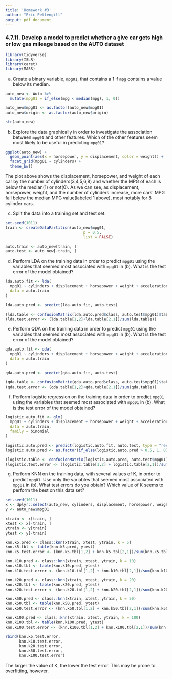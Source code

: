 ```yaml
---
title: 'Homework #3'
author: "Eric Pettengill"
output: pdf_document
---
```


### 4.7.11. Develop a model to predict whether a give car gets high or low gas mileage based on the AUTO dataset

```r
library(tidyverse)
library(ISLR)
library(caret)
library(MASS)
```


(a) Create a binary variable, $\texttt{mpg01}$, that contains a 1 if $\texttt{mpg}$ contains a value below its median.

```r
auto_new <- Auto %>% 
  mutate(mpg01 = if_else(mpg < median(mpg), 1, 0))

auto_new$mpg01 <- as.factor(auto_new$mpg01)
auto_new$origin <- as.factor(auto_new$origin)

str(auto_new)
```


(b) Explore the data graphically in order to investigate the association between $\texttt{mpg01}$ and other features. Which of the other features seem most likely to be useful in predicting $\texttt{mpg01}$?

```r
ggplot(auto_new) +
  geom_point(aes(x = horsepower, y = displacement, color = weight)) +
  facet_grid(mpg01 ~ cylinders) +
  theme_bw()
```

The plot above shows the displacement, horsepower, and weight of each car by the number of cylinders(3,4,5,6,8) and whether the MPG of each is below the median(1) or not(0). As we can see, as displacement, horsepower, weight, and the number of cylinders increase, more cars' MPG fall below the median MPG value(labeled 1 above), most notably for 8 cylinder cars.

(c) Split the data into a training set and test set.

```r
set.seed(1011)
train <- createDataPartition(auto_new$mpg01,
                                  p = 0.5,
                                  list = FALSE)

auto.train <- auto_new[train, ]
auto.test <- auto_new[-train, ]
```


(d) Perform LDA on the training data in order to predict $\texttt{mpg01}$ using the variables that seemed most associated with $\texttt{mpg01}$ in (b). What is the test error of the model obtained?

```r
lda.auto.fit <- lda(
  mpg01 ~ cylinders + displacement + horsepower + weight + acceleration, 
  data = auto.train
)

lda.auto.pred <- predict(lda.auto.fit, auto.test)

(lda.table <- confusionMatrix(lda.auto.pred$class, auto.test$mpg01)$table)
(lda.test.error <- (lda.table[1,2]+lda.table[2,1])/sum(lda.table))
```


(e) Perform QDA on the training data in order to predict $\texttt{mpg01}$ using the variables that seemed most associated with $\texttt{mpg01}$ in (b). What is the test error of the model obtained?

```r
qda.auto.fit <- qda(
  mpg01 ~ cylinders + displacement + horsepower + weight + acceleration, 
  data = auto.train
)

qda.auto.pred <- predict(qda.auto.fit, auto.test)

(qda.table <- confusionMatrix(qda.auto.pred$class, auto.test$mpg01)$table)
(qda.test.error <- (qda.table[1,2]+qda.table[2,1])/sum(qda.table))
```


(f) Perform logistic regression on the training data in order to predict $\texttt{mpg01}$ using the variables that seemed most associated with $\texttt{mpg01}$ in (b). What is the test error of the model obtained?

```r
logistic.auto.fit <- glm(
  mpg01 ~ cylinders + displacement + horsepower + weight + acceleration, 
  data = auto.train,
  family = binomial
)

logistic.auto.pred <- predict(logistic.auto.fit, auto.test, type = "response")
logistic.auto.pred <- as.factor(if_else(logistic.auto.pred > 0.5, 1, 0))

(logistic.table <- confusionMatrix(logistic.auto.pred, auto.test$mpg01)$table)
(logistic.test.error <- (logistic.table[1,2] + logistic.table[2,1])/sum(logistic.table))
```


(g) Perform KNN on the training data, with several values of K, in order to predict $\texttt{mpg01}$. Use only the variables that seemed most associated with $\texttt{mpg01}$ in (b). What test errors do you obtain? Which value of K seems to perform the best on this data set?

```r
set.seed(1011)
x <- dplyr::select(auto_new, cylinders, displacement, horsepower, weight, acceleration)
y <- auto_new$mpg01

xtrain <- x[train, ]
xtest <- x[-train, ]
ytrain <- y[train] 
ytest <- y[-train]

knn.k5.pred <- class::knn(xtrain, xtest, ytrain, k = 5)
knn.k5.tbl <- table(knn.k5.pred, ytest)
knn.k5.test.error <- (knn.k5.tbl[1,2] + knn.k5.tbl[2,1])/sum(knn.k5.tbl)

knn.k10.pred <- class::knn(xtrain, xtest, ytrain, k = 10)
knn.k10.tbl <- table(knn.k10.pred, ytest)
knn.k10.test.error <- (knn.k10.tbl[1,2] + knn.k10.tbl[2,1])/sum(knn.k10.tbl)

knn.k20.pred <- class::knn(xtrain, xtest, ytrain, k = 20)
knn.k20.tbl <- table(knn.k20.pred, ytest)
knn.k20.test.error <- (knn.k20.tbl[1,2] + knn.k20.tbl[2,1])/sum(knn.k20.tbl)

knn.k50.pred <- class::knn(xtrain, xtest, ytrain, k = 50)
knn.k50.tbl <- table(knn.k50.pred, ytest)
knn.k50.test.error <- (knn.k50.tbl[1,2] + knn.k50.tbl[2,1])/sum(knn.k50.tbl)

knn.k100.pred <- class::knn(xtrain, xtest, ytrain, k = 100)
knn.k100.tbl <- table(knn.k100.pred, ytest)
knn.k100.test.error <- (knn.k100.tbl[1,2] + knn.k100.tbl[2,1])/sum(knn.k100.tbl)

rbind(knn.k5.test.error, 
      knn.k10.test.error, 
      knn.k20.test.error, 
      knn.k50.test.error,
      knn.k100.test.error)
```

The larger the value of K, the lower the test error. This may be prone to overfitting, however.
